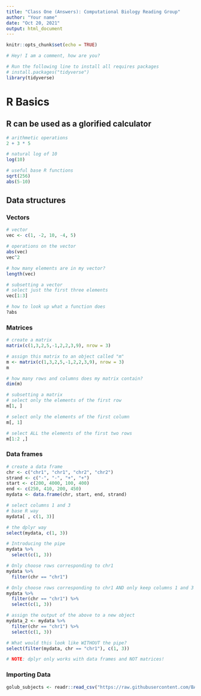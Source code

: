 ```yaml
---
title: "Class One (Answers): Computational Biology Reading Group"
author: "Your name"
date: "Oct 20, 2021"
output: html_document
---
```


```r
knitr::opts_chunk$set(echo = TRUE)

# Hey! I am a comment, how are you?

# Run the following line to install all requires packages
# install.packages("tidyverse")
library(tidyverse) 
```

# R Basics

## R can be used as a glorified calculator  

```r
# arithmetic operations
2 + 3 * 5

# natural log of 10
log(10)

# useful base R functions
sqrt(256)
abs(5-10)
```

## Data structures 

### Vectors

```r
# vector
vec <- c(1, -2, 10, -4, 5)

# operations on the vector
abs(vec)
vec^2

# how many elements are in my vector?
length(vec)

# subsetting a vector
# select just the first three elements
vec[1:3]

# how to look up what a function does
?abs
```

### Matrices

```r
# create a matrix
matrix(c(1,3,2,5,-1,2,2,3,9), nrow = 3)

# assign this matrix to an object called "m"
m <- matrix(c(1,3,2,5,-1,2,2,3,9), nrow = 3)
m

# how many rows and columns does my matrix contain?
dim(m)

# subsetting a matrix
# select only the elements of the first row
m[1, ]

# select only the elements of the first column
m[, 1]

# select ALL the elements of the first two rows
m[1:2 ,]
```

### Data frames

```r
# create a data frame
chr <- c("chr1", "chr1", "chr2", "chr2")
strand <- c("-", "-", "+", "+")
start <- c(200, 4000, 100, 400)
end <- c(250, 410, 200, 450)
mydata <- data.frame(chr, start, end, strand)

# select columns 1 and 3
# base R way
mydata[ , c(1, 3)]

# the dplyr way
select(mydata, c(1, 3))

# Introducing the pipe
mydata %>% 
  select(c(1, 3))

# Only choose rows corresponding to chr1
mydata %>% 
  filter(chr == "chr1")

# Only choose rows corresponding to chr1 AND only keep columns 1 and 3
mydata %>% 
  filter(chr == "chr1") %>% 
  select(c(1, 3))

# assign the output of the above to a new object
mydata_2 <- mydata %>% 
  filter(chr == "chr1") %>% 
  select(c(1, 3))

# What would this look like WITHOUT the pipe?
select(filter(mydata, chr == "chr1"), c(1, 3))

# NOTE: dplyr only works with data frames and NOT matrices!
```

### Importing Data

```r
golub_subjects <- readr::read_csv("https://raw.githubusercontent.com/BAREJAA/website_for_john/master/datasets/golub_kaggle/golub_subjects.csv")
```


